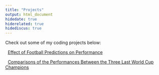 ```yaml
---
title: "Projects"
output: html_document
hidedate: true
hiderelated: true
hidediscus: true
---
```


Check out some of my coding projects below:


<i class="fa fa-signal"></i> &nbsp; [Effect of Football Predictions on Performance](/project/project1/)

<i class="fa fa-line-chart"></i> &nbsp; [Comparisons of the Performances Between the Three Last World Cup Champions](/project/project2/)

<!--
<i class="fa fa-pie-chart"></i> 
<i class="fa fa-tasks"></i> 
-->
